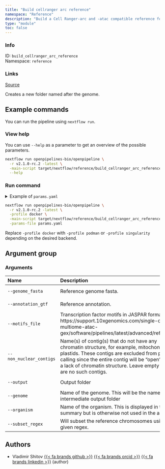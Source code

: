 ```yaml
---
title: "Build cellranger arc reference"
namespace: "Reference"
description: "Build a Cell Ranger-arc and -atac compatible reference folder from user-supplied genome FASTA and gene GTF files."
type: "module"
toc: false
---
```


::: {.column-margin}

### Info

ID: `build_cellranger_arc_reference`  
Namespace: `reference`

### Links
[Source](https://github.com/openpipelines-bio/openpipeline/blob/v2.1.0-rc.2/src/reference/build_cellranger_arc_reference/config.vsh.yaml){.btn-action .btn-sm .btn-info .btn role="button"}

:::

Creates a new folder named after the genome.

## Example commands

You can run the pipeline using `nextflow run`.

### View help

You can use `--help` as a parameter to get an overview of the possible parameters.

```bash
nextflow run openpipelines-bio/openpipeline \
  -r v2.1.0-rc.2 -latest \
  -main-script target/nextflow/reference/build_cellranger_arc_reference/main.nf \
  --help
```

### Run command

<details>
<summary>Example of `params.yaml`</summary>
```yaml
# Arguments
genome_fasta: # please fill in - example: "genome_sequence.fa.gz"
annotation_gtf: # please fill in - example: "annotation.gtf.gz"
# motifs_file: "JASPAR2024_CORE_non-redundant_pfms_jaspar.txt.modified"
non_nuclear_contigs: ["chrM"]
# output: "$id.$key.output"
genome: # please fill in - example: "output"
# organism: "foo"
# subset_regex: "(ERCC-00002|chr1)"

# Nextflow input-output arguments
publish_dir: # please fill in - example: "output/"
# param_list: "my_params.yaml"
```
</details>

```bash
nextflow run openpipelines-bio/openpipeline \
  -r v2.1.0-rc.2 -latest \
  -profile docker \
  -main-script target/nextflow/reference/build_cellranger_arc_reference/main.nf \
  -params-file params.yaml
```

:::{.callout-note}
Replace `-profile docker` with `-profile podman` or `-profile singularity` depending on the desired backend.
:::

## Argument group

### Arguments

|Name                    |Description                                                                                                                                                                                                                                                               |Attributes                                                                  |
|:----------|:--------------------------------------------------|:--------------------|
|`--genome_fasta`        |Reference genome fasta.                                                                                                                                                                                                                                                   |`file`, required, example: `"genome_sequence.fa.gz"`                        |
|`--annotation_gtf`      |Reference annotation.                                                                                                                                                                                                                                                     |`file`, required, example: `"annotation.gtf.gz"`                            |
|`--motifs_file`         |Transcription factor motifs in JASPAR format. See https://support.10xgenomics.com/single-cell-multiome-atac-gex/software/pipelines/latest/advanced/references                                                                                                             |`file`, example: `"JASPAR2024_CORE_non-redundant_pfms_jaspar.txt.modified"` |
|`--non_nuclear_contigs` |Name(s) of contig(s) that do not have any chromatin structure, for example, mitochondria or plastids. These contigs are excluded from peak calling since the entire contig will be "open" due to a lack of chromatin structure. Leave empty if there are no such contigs. |List of `string`, default: `"chrM"`, example: `"chrM"`, multiple_sep: `";"` |
|`--output`              |Output folder                                                                                                                                                                                                                                                             |`file`, required, example: `"cellranger_reference"`                         |
|`--genome`              |Name of the genome. This will be the name of the intermediate output folder                                                                                                                                                                                               |`string`, required, default: `"output"`, example: `"GRCh38"`                |
|`--organism`            |Name of the organism. This is displayed in the web summary but is otherwise not used in the analysis.                                                                                                                                                                     |`string`                                                                    |
|`--subset_regex`        |Will subset the reference chromosomes using the given regex.                                                                                                                                                                                                              |`string`, example: `"(ERCC-00002&#124;chr1)"`                               |

## Authors


  * Vladimir Shitov [{{< fa brands github >}}](https://github.com/vladimirshitov) [{{< fa brands orcid >}}](https://orcid.org/0000-0002-1960-8812) [{{< fa brands linkedin >}}](https://linkedin.com/in/vladimir-shitov-9a659513b) (author)

